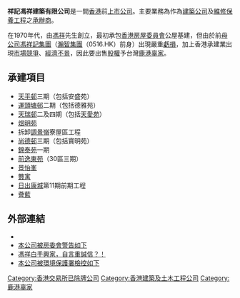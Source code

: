 '''祥記馮祥建築有限公司'''是一間[[香港|香港]]前[[上市公司|上市公司]]。主要業務為作為[[建築公司|建築公司]]及[[維修|維修]][[保養|保養]][[工程|工程]]之[[承辦商|承辦商]]。

在1970年代，由[[馮祥|馮祥]]先生創立，最初承包[[香港房屋委員會|香港房屋委員會]]公屋基建，但由於前[[母公司|母公司]][[馮祥記集團|馮祥記集團]]（[[瀚智集團|瀚智集團]]（0516.HK）前身）出現嚴重[[虧損|虧損]]，加上香港承建業出現[[市場競爭|市場競爭]]、[[經濟不景|經濟不景]]，因此要出售[[股權|股權]]予台灣[[鹿港辜家|鹿港辜家]]。

==承建項目==
*[[天平邨|天平邨]]三期（包括安盛苑）
*[[運頭塘邨|運頭塘邨]]二期（包括德雅苑）
*[[天瑞邨|天瑞邨]]二及四期（包括[[天愛苑|天愛苑]]）
*[[煜明苑|煜明苑]]
*拆卸[[調景嶺|調景嶺]]寮屋區工程
*[[尚德邨|尚德邨]]三期（包括寶明苑）
*[[錦泰苑|錦泰苑]]一期
*[[逸東邨|前逸東苑]]（30區三期）
*[[景怡峯|景怡峯]]
*[[䨇寓|䨇寓]]
*[[日出康城|日出康城]]第11期前期工程
*[[薈藍|薈藍]]

== 外部連結 ==
* {{official website|http://www.ckfc.com}}
* [http://www.legco.gov.hk/yr02-03/chinese/sc/sc_bldg/reports/rpt_1/7a.pdf 本公司被房委會警告如下] {{Wayback|url=http://www.legco.gov.hk/yr02-03/chinese/sc/sc_bldg/reports/rpt_1/7a.pdf |date=20191104103531 }}
* [http://www.epochtimes.com/b5/1/3/16/n58667.htm 馮祥白手興家，自言重誠信？！] {{Wayback|url=http://www.epochtimes.com/b5/1/3/16/n58667.htm |date=20170822020220 }}
* [https://web.archive.org/web/20071212014517/http://www.epd.gov.hk/epd/tc_chi/laws_regulations/enforcement/convictions_sep07.html 本公司被環境保護署檢控如下]

[[Category:香港交易所已除牌公司|Category:香港交易所已除牌公司]]
[[Category:香港建築及土木工程公司|Category:香港建築及土木工程公司]]
[[Category:鹿港辜家|Category:鹿港辜家]]